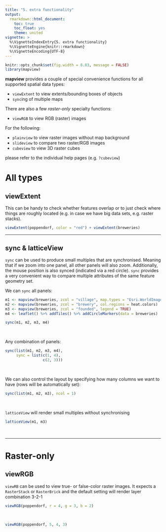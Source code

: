 ```yaml
---
title: "5. extra functionality"
output:
  rmarkdown::html_document:
    toc: true
    toc_float: yes
    theme: united
vignette: >
  %\VignetteIndexEntry{5. extra functionality}
  %\VignetteEngine{knitr::rmarkdown}
  %\VignetteEncoding{UTF-8}
---
```


```r
knitr::opts_chunk$set(fig.width = 8.83, message = FALSE)
library(mapview)
```

**mapview** provides a couple of special convenience functions for all supported spatial data types:

- `viewExtent` to view extents/bounding boxes of objects
- `sync`ing of multiple maps

There are also a few *raster-only* specialty functions:

- `viewRGB` to view RGB (raster) images

For the following:

- `plainview` to view raster images without map background
- `slideview` to compare two raster/RGB images
- `cubeview` to view 3D raster cubes

please refer to the individual help pages (e.g. `?cubeview`)

# All types

## viewExtent

This can be handy to check whether features overlap or to just check where things are roughly located (e.g. in case we have big data sets, e.g. raster stacks).

```r
viewExtent(poppendorf, color = "red") + viewExtent(breweries)
```

------

## sync & latticeView

`sync` can be used to produce small multiples that are synchronised. Meaning that if we zoom into one panel, all other panels will also zoom. Additionally, the mouse position is also synced (indicated via a red circle). `sync` provides a very convenient way to compare multiple attributes of the same feature geometry set.

We can `sync` all panels:

```r
m1 <- mapview(breweries, zcol = "village", map.types = "Esri.WorldImagery")
m2 <- mapview(breweries, zcol = "brewery", col.regions = heat.colors)
m3 <- mapview(breweries, zcol = "founded", legend = TRUE)
m4 <- leaflet() %>% addTiles() %>% addCircleMarkers(data = breweries)

sync(m1, m2, m3, m4)
```

<br>

Any combination of panels:

```r
sync(list(m1, m2, m3, m4),
     sync = list(c(1, 4),
                 c(2, 3)))
```

<br>

We can also control the layout by specifying how many columns we want to have (rows will be automatically set):

```r
sync(list(m1, m2, m3), ncol = 1)
```

<br>

`latticeView` will render small multiples without synchronising

```r
latticeView(m1, m3)
```

<br>

------

# Raster-only

## viewRGB

`viewRB` can be used to view true- or false-color raster images. It expects a `RasterStack` or `RasterBrick` and the default setting will render layer combination 3-2-1

```r
viewRGB(poppendorf, r = 4, g = 3, b = 2)
```

<br>

```r
viewRGB(poppendorf, 5, 4, 3)
```

